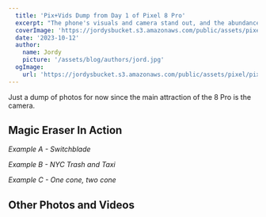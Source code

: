 ```yaml
---
  title: 'Pix+Vids Dump from Day 1 of Pixel 8 Pro'
  excerpt: "The phone's visuals and camera stand out, and the abundance of features is overwhelming."
  coverImage: 'https://jordysbucket.s3.amazonaws.com/public/assets/pixel/pixel_cover.jpeg'
  date: '2023-10-12'
  author: 
    name: Jordy
    picture: '/assets/blog/authors/jord.jpg'
  ogImage:
    url: 'https://jordysbucket.s3.amazonaws.com/public/assets/pixel/pixel_cover.jpeg'
---
```



Just a dump of photos for now since the main attraction of the 8 Pro is the camera. 

## Magic Eraser In Action

_Example A - Switchblade_
<PhotoGallery slides={knife} />

_Example B - NYC Trash and Taxi_
<PhotoGallery slides={trash} />

_Example C - One cone, two cone_
<PhotoGallery slides={cone} />

## Other Photos and Videos
<PhotoGallery slides={others} />